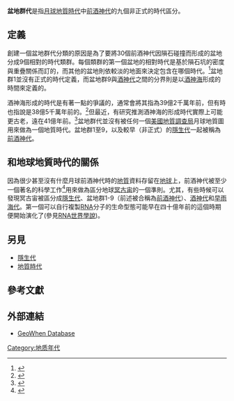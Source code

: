 {{Lunar-geo-time}}
'''盆地群代'''是指[[月球地質時代|月球地質時代]]中[[前酒神代|前酒神代]]的九個非正式的時代區分。

==定義==
創建一個盆地群代分類的原因是為了要將30個前酒神代因隕石碰撞而形成的盆地分成9個相對的時代類群。每個類群的第一個盆地的相對時代是基於隕石坑的密度與重疊關係而訂的，而其他的盆地則依較淡的地面來決定包含在哪個時代。<ref name="W87">{{cite book | title =[http://ser.sese.asu.edu/GHM/ Geologic History of the Moon] | last = Don Wilhelms | publisher =  U.S. Geological Survey  Professional Paper 1348 | year = 1987}}</ref>盆地群1並沒有正式的時代定義，而盆地群9與[[酒神代|酒神代]]之間的分界則是以[[酒神海|酒神海]]形成的時間來定義的。

酒神海形成的時代是有著一點的爭議的，通常會將其指為39億2千萬年前，但有時也指說是38億5千萬年前的。<ref>{{cite journal | last = D. Stöffler  and G. Ryder | title = Stratigraphy and isotope ages of lunar geologic units: chronological standards for the inner solar system | year = 2001 | journal = Space Sci. Rev. | pages = 9-54 | volume = 96}}</ref>但最近，有研究推測酒神海的形成時代實際上可能更古老，遠在41億年前。<ref>{{cite journal | last = R. Korotev, J. Gillis, L. Haskin, and B. Jolliff | title = On the age of the Nectaris basin | journal=Workshop on Moon Beyond | year = 2002 | pages = abstract 3029}}</ref>盆地群代並沒有被任何一個[[美國地質調查局|美國地質調查局]]月球地質圖用來做為一個地質時代。盆地群1至9，以及較早（非正式）的[[隱生代|隱生代]]一起被稱為[[前酒神代|前酒神代]]。

==和地球地質時代的關係==
因為很少甚至沒有什麼月球前酒神代時的[[地質|地質]]資料存留在[[地球|地球]]上，前酒神代被至少一個著名的科學工作<ref>{{cite book | title = A Geologic time scale 1989 | publisher = Cambridge University Press | year = 1990 | last = W. Harland, R. Armstrong, A. Cox, L. Craig, A. Smith, D. Smith}}</ref>用來做為區分地球[[冥古宙|冥古宙]]的一個準則。尤其，有些時候可以發現冥古宙被區分成[[隱生代|隱生代]]、盆地群1-9（前述被合稱為[[前酒神代|前酒神代]]）、[[酒神代|酒神代]]和[[早雨海代|早雨海代]]。第一個可以自行複製[[RNA|RNA]]分子的生命型態可能早在四十億年前的這個時期便開始演化了(參見[[RNA世界學說|RNA世界學說]])。

{{Hadean Footer}}

==另見==
* [[隱生代|隱生代]]
* [[地質時代|地質時代]]

==參考文獻==
<references/> 

==外部連結==
* [http://www.stratigraphy.org/geowhen/index.html GeoWhen Database] {{Wayback|url=http://www.stratigraphy.org/geowhen/index.html |date=20040803162128 }}

{{Paleozoic Footer}}
[[Category:地质年代|Category:地质年代]]

{{Geol-stub}}